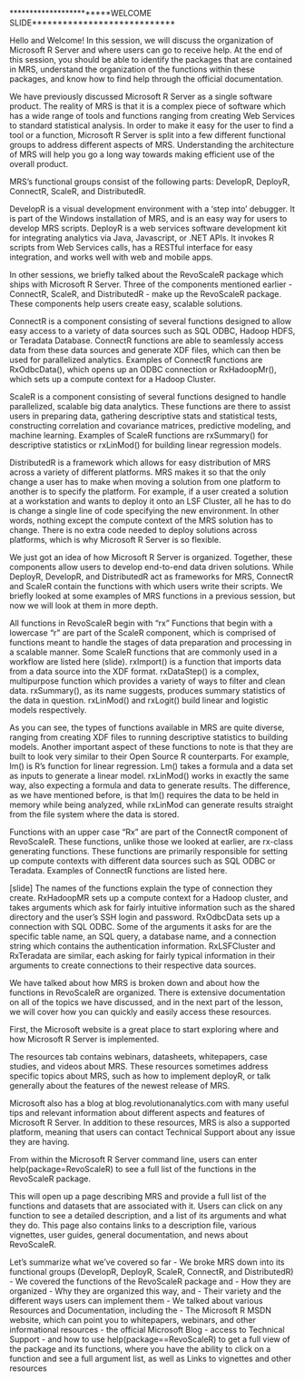 ************************WELCOME SLIDE****************************

Hello and Welcome! In this session, we will discuss the organization of 
Microsoft R Server and where users can go to receive help. At the end of this 
session, you should be able to identify the packages that are contained in 
MRS, understand the organization of the functions within these packages, and 
know how to find help through the official documentation. 

We have previously discussed Microsoft R Server as a single software product. 
The reality of MRS is that it is a complex piece of software which has a wide 
range of tools and functions ranging from creating Web Services to standard 
statistical analysis. In order to make it easy for the user to find a tool or 
a function, Microsoft R Server is split into a few different functional groups 
to address different aspects of MRS. Understanding the architecture of MRS 
will help you go a long way towards making efficient use of the overall 
product. 

MRS’s functional groups consist of the following parts: DevelopR, DeployR, 
ConnectR, ScaleR, and DistributedR. 


DevelopR is a visual development environment with a ‘step into’ debugger. 
It is part of the Windows installation of MRS, and is an easy way for users to 
develop MRS scripts. DeployR is a web services software development kit for 
integrating analytics via Java, Javascript, or .NET APIs. It invokes R scripts 
from Web Services calls, has a RESTful interface for easy integration, and 
works well with web and mobile apps.

In other sessions, we briefly talked about the RevoScaleR package which ships 
with Microsoft R Server. Three of the components mentioned earlier - ConnectR, 
ScaleR, and DistributedR - make up the RevoScaleR package. These components 
help users create easy, scalable solutions.

ConnectR is a component consisting of several functions designed to allow easy 
access to a variety of data sources such as SQL ODBC, Hadoop HDFS, or Teradata 
Database. ConnectR functions are able to seamlessly access data from these 
data sources and generate XDF files, which can then be used for parallelized 
analytics. Examples of ConnectR functions are RxOdbcData(), which opens up an 
ODBC connection or RxHadoopMr(), which sets up a compute context for a Hadoop 
Cluster.  

ScaleR is a component consisting of several functions designed to handle 
parallelized, scalable big data analytics. These functions are there to assist 
users in preparing data, gathering descriptive stats and statistical tests, 
constructing correlation and covariance matrices, predictive modeling, and 
machine learning. Examples of ScaleR functions are rxSummary() for descriptive 
statistics or rxLinMod() for building linear regression models.  

 DistributedR is a framework which allows for easy distribution of MRS across 
a variety of different platforms. MRS makes it so that the only change a user 
has to make when moving a solution from one platform to another is to specify 
the platform. For example, if a user created a solution at a workstation and 
wants to deploy it onto an LSF Cluster, all he has to do is change a single 
line of code specifying the new environment. In other words, nothing except 
the compute context of the MRS solution has to change. There is no extra code 
needed to deploy solutions across platforms, which is why Microsoft R Server 
is so flexible.   

We just got an idea of how Microsoft R Server is organized. Together, these 
components allow users to develop end-to-end data driven solutions. While 
DeployR, DevelopR, and DistributedR act as frameworks for MRS, ConnectR and 
ScaleR contain the functions with which users write their scripts. We briefly 
looked at some examples of MRS functions in a previous session, but now we 
will look at them in more depth. 

All functions in RevoScaleR begin with “rx”  Functions that begin with a 
lowercase “r” are part of the ScaleR component, which is comprised of 
functions meant to handle the stages of data preparation and processing in a 
scalable manner. Some ScaleR functions that are commonly used in a workflow 
are listed here 
(slide).
rxImport() is a function that imports data from a data source into the XDF 
format. rxDataStep() is a complex, multipurpose function which provides a 
variety of ways to filter and clean data. rxSummary(), as its name suggests, 
produces summary statistics of the data in question. rxLinMod() and rxLogit() 
build linear and logistic models respectively. 

As you can see, the types of functions available in MRS are quite diverse, 
ranging from creating XDF files to running descriptive statistics to building 
models. Another important aspect of these functions to note is that they are 
built to look very similar to their Open Source R counterparts. For example, 
lm() is R’s function for linear regression. Lm() takes a formula and a data 
set as inputs to generate a linear model. rxLinMod() works in exactly the same 
way, also expecting a formula and data to generate results. The difference, as 
we have mentioned before, is that lm() requires the data to be held in memory 
while being analyzed, while rxLinMod can generate results straight from the 
file system where the data is stored. 

Functions with an upper case “Rx” are part of the ConnectR component of 
RevoScaleR. These functions, unlike those we looked at earlier, are rx-class 
generating functions. These functions are primarily responsible for setting up 
compute contexts with different data sources such as SQL ODBC or Teradata. 
Examples of ConnectR functions are listed here.


[slide]
The names of the functions explain the type of connection they create. 
RxHadoopMR sets up a compute context for a Hadoop cluster, and takes arguments 
which ask for fairly intuitive information such as the shared directory and 
the user’s SSH login and password.  RxOdbcData sets up a connection with SQL 
ODBC. Some of the arguments it asks for are the specific table name, an SQL 
query, a database name, and a connection string which contains the 
authentication information. RxLSFCluster and RxTeradata are similar, each 
asking for fairly typical information in their arguments to create connections 
to their respective data sources. 

We have talked about how MRS is broken down and about how the functions in 
RevoScaleR are organized. There is extensive documentation on all of the 
topics we have discussed, and in the next part of the lesson, we will cover 
how you can quickly and easily access these resources. 
	
First, the Microsoft website is a great place to start exploring where and how 
Microsoft R Server is implemented. 

The resources tab contains webinars, datasheets, whitepapers, case studies, 
and videos about MRS. These resources sometimes address specific topics about 
MRS, such as how to implement deployR, or talk generally about the features of 
the newest release of MRS. 

Microsoft also has a blog at  blog.revolutionanalytics.com with many useful 
tips and relevant information about different aspects and features of 
Microsoft R Server. 
In addition to these resources, MRS is also a supported platform, meaning that 
users can contact Technical Support about any issue they are having.

From within the Microsoft R Server command line, users can enter 
help(package=RevoScaleR) to see a full list of the functions in the RevoScaleR 
package. 

This will open up a page describing MRS and provide a full list of the 
functions and datasets that are associated with it. Users can click on any 
function to see a detailed description, and a list of its arguments and what 
they do. This page also contains links to a description file, various 
vignettes, user guides, general documentation, and news about RevoScaleR.  

Let's summarize what we've covered so far
 - We broke MRS down into its functional groups (DevelopR, DeployR, ScaleR, 
   ConnectR, and DistributedR)
 - We covered the functions of the RevoScaleR package and
   - How they are organized
   - Why they are organized this way, and
   - Their variety and the different ways users can implement them
 - We talked about various Resources and Documentation, including the
   - The Microsoft R MSDN website, which can point you to whitepapers, webinars,
     and other informational resources
   - the official Microsoft Blog
   - access to Technical Support
   - and how to use help(package==RevoScaleR) to get a full view of the package 
     and its functions, where you have the ability to click on a function and 
     see a full argument list, as well as Links to vignettes and other resources



